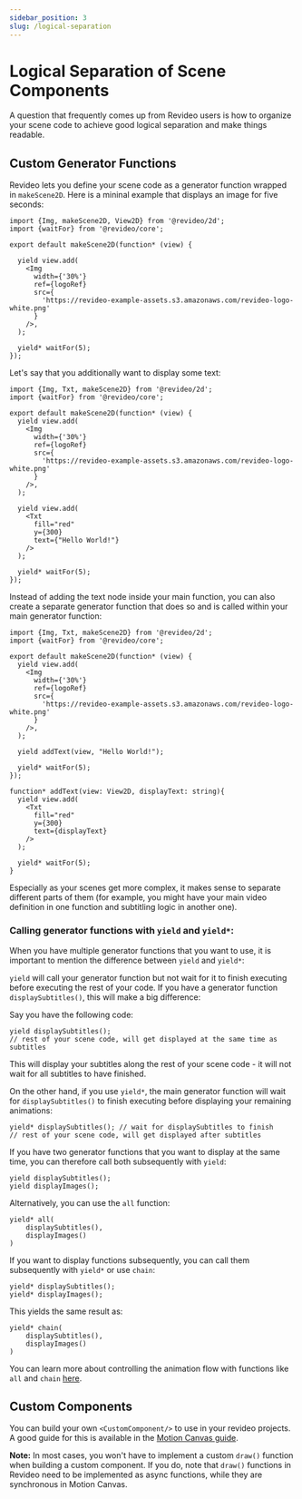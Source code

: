```yaml
---
sidebar_position: 3
slug: /logical-separation
---
```


# Logical Separation of Scene Components

A question that frequently comes up from Revideo users is how to organize your scene code to achieve good logical separation and make things readable.

## Custom Generator Functions

Revideo lets you define your scene code as a generator function wrapped in `makeScene2D`. Here is a mininal example that displays an image for five seconds:

```tsx
import {Img, makeScene2D, View2D} from '@revideo/2d';
import {waitFor} from '@revideo/core';

export default makeScene2D(function* (view) {

  yield view.add(
    <Img
      width={'30%'}
      ref={logoRef}
      src={
        'https://revideo-example-assets.s3.amazonaws.com/revideo-logo-white.png'
      }
    />,
  );

  yield* waitFor(5);
});
```

Let's say that you additionally want to display some text:

```tsx
import {Img, Txt, makeScene2D} from '@revideo/2d';
import {waitFor} from '@revideo/core';

export default makeScene2D(function* (view) {
  yield view.add(
    <Img
      width={'30%'}
      ref={logoRef}
      src={
        'https://revideo-example-assets.s3.amazonaws.com/revideo-logo-white.png'
      }
    />,
  );

  yield view.add(
    <Txt 
      fill="red" 
      y={300} 
      text={"Hello World!"}
    />
  );

  yield* waitFor(5);
});
```

Instead of adding the text node inside your main function, you can also create a separate generator function that does so and is called within your main generator function:

```tsx
import {Img, Txt, makeScene2D} from '@revideo/2d';
import {waitFor} from '@revideo/core';

export default makeScene2D(function* (view) {
  yield view.add(
    <Img
      width={'30%'}
      ref={logoRef}
      src={
        'https://revideo-example-assets.s3.amazonaws.com/revideo-logo-white.png'
      }
    />,
  );

  yield addText(view, "Hello World!");

  yield* waitFor(5);
});

function* addText(view: View2D, displayText: string){
  yield view.add(
    <Txt 
      fill="red" 
      y={300} 
      text={displayText}
    />
  );

  yield* waitFor(5);
}
```

Especially as your scenes get more complex, it makes sense to separate different parts of them (for example, you might have your main video definition in one function and subtitling logic in another one).

### Calling generator functions with `yield` and `yield*`:

When you have multiple generator functions that you want to use, it is important to mention the difference between `yield` and `yield*`:

`yield` will call your generator function but not wait for it to finish executing before executing the rest of your code. If you have a generator function `displaySubtitles()`, this will make a big difference:


Say you have the following code:

```tsx
yield displaySubtitles();
// rest of your scene code, will get displayed at the same time as subtitles
```

This will display your subtitles along the rest of your scene code - it will not wait for all subtitles to have finished.

On the other hand, if you use `yield*`, the main generator function will wait for `displaySubtitles()` to finish executing before displaying your remaining animations:

```tsx
yield* displaySubtitles(); // wait for displaySubtitles to finish
// rest of your scene code, will get displayed after subtitles
```

If you have two generator functions that you want to display at the same time, you can therefore call both subsequently with `yield`:

```tsx
yield displaySubtitles();
yield displayImages();
```

Alternatively, you can use the `all` function:

```tsx
yield* all(
    displaySubtitles(),
    displayImages()
)
```

If you want to display functions subsequently, you can call them subsequently with `yield*` or use `chain`:

```tsx
yield* displaySubtitles();
yield* displayImages();
```

This yields the same result as:

```tsx
yield* chain(
    displaySubtitles(),
    displayImages()
)
```

You can learn more about controlling the animation flow with functions like `all` and `chain` [here](/flow).


## Custom Components

You can build your own `<CustomComponent/>` to use in your revideo projects. A good guide for this is available in the [Motion Canvas guide](/custom-components).

**Note:** In most cases, you won't have to implement a custom `draw()` function when building a custom component. If you do, note that `draw()` functions in Revideo need to be implemented as async functions, while they are synchronous in Motion Canvas.